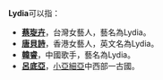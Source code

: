'''Lydia'''可以指：
*'''[[蔡琁卉|蔡琁卉]]'''，台灣女藝人，藝名為Lydia。
*'''[[唐貝詩|唐貝詩]]'''，香港女藝人，英文名為Lydia。
*'''[[韓睿|韓睿]]'''，中國歌手，藝名為Lydia。
*'''[[呂底亞|呂底亞]]'''，[[小亞細亞|小亞細亞]]中西部一古國。
{{消歧义|cat=非中文名称消歧义}}